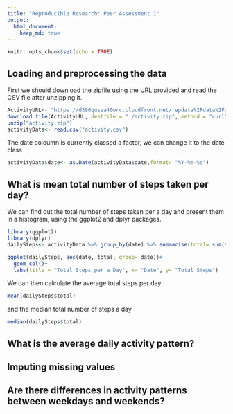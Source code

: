 ```yaml
---
title: "Reproducible Research: Peer Assessment 1"
output: 
  html_document:
    keep_md: true
---
```

```r
knitr::opts_chunk$set(echo = TRUE)
```


## Loading and preprocessing the data
First we should download the zipfile using the URL provided and read the CSV file after unzipping it.

```r
ActivityURL<- "https://d396qusza40orc.cloudfront.net/repdata%2Fdata%2Factivity.zip"
download.file(ActivityURL, destfile = "./activity.zip", method = "curl")
unzip("activity.zip")
activityData<- read.csv("activity.csv")
```

The date coloumn is currently classed a factor, we can change it to the date class

```r
activityData$date<- as.Date(activityData$date,format= "%Y-%m-%d")
```


## What is mean total number of steps taken per day?

We can find out the total number of steps taken per a day and present them in a histogram, using the ggplot2 and dplyr packages.

```r
library(ggplot2)
library(dplyr)
dailySteps<- activityData %>% group_by(date) %>% summarise(total= sum(steps, na.rm = TRUE))

ggplot(dailySteps, aes(date, total, group= date))+
  geom_col()+
  labs(title = "Total Steps per a Day", x= "Date", y= "Total Steps")
```

We can then calculate the average total steps per day

```r
mean(dailySteps$total)
```

and the median total number of steps a day

```r
median(dailySteps$total)
```

## What is the average daily activity pattern?



## Imputing missing values



## Are there differences in activity patterns between weekdays and weekends?
